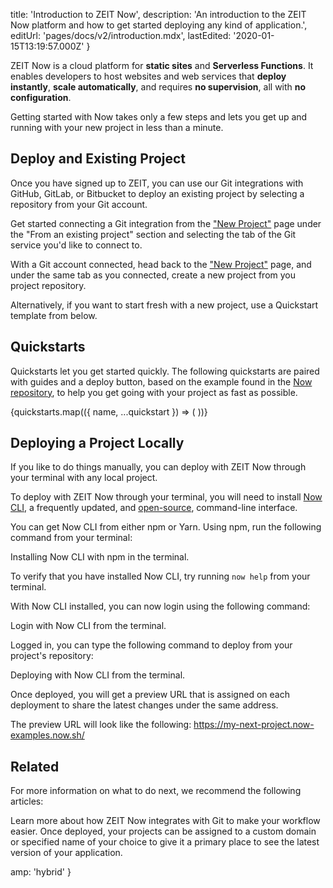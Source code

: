 

  title: 'Introduction to ZEIT Now',
  description:
    'An introduction to the ZEIT Now platform and how to get started deploying any kind of application.',
  editUrl: 'pages/docs/v2/introduction.mdx',
  lastEdited: '2020-01-15T13:19:57.000Z'
}

ZEIT Now is a cloud platform for **static sites** and **Serverless Functions**. It enables developers to host websites and web services that **deploy instantly**, **scale automatically**, and requires **no supervision**, all with **no configuration**.

Getting started with Now takes only a few steps and lets you get up and running with your new project in less than a minute.

## Deploy and Existing Project

Once you have signed up to ZEIT, you can use our Git integrations with GitHub, GitLab, or Bitbucket to deploy an existing project by selecting a repository from your Git account.

Get started connecting a Git integration from the ["New Project"](/new) page under the "From an existing project" section and selecting the tab of the Git service you'd like to connect to.

With a Git account connected, head back to the ["New Project"](/new) page, and under the same tab as you connected, create a new project from you project repository.

Alternatively, if you want to start fresh with a new project, use a Quickstart template from below.

## Quickstarts

Quickstarts let you get started quickly. The following quickstarts are paired with guides and a deploy button, based on the example found in the [Now repository](https://github.com/zeit/now/tree/master/examples), to help you get going with your project as fast as possible.

<Quickstarts>
  {quickstarts.map(({ name, ...quickstart }) => (
    <Quickstart quickstart={name} {...quickstart} />
  ))}
</Quickstarts>

## Deploying a Project Locally

If you like to do things manually, you can deploy with ZEIT Now through your terminal with any local project.

To deploy with ZEIT Now through your terminal, you will need to install [Now CLI](/download), a frequently updated, and [open-source](https://github.com/zeit/now), command-line interface.

You can get Now CLI from either npm or Yarn. Using npm, run the following command from your terminal:

<Snippet
  dark
  text="npm i -g now"
/>
<Caption>Installing Now CLI with npm in the terminal.</Caption>

To verify that you have installed Now CLI, try running `now help` from your terminal.

With Now CLI installed, you can now login using the following command:

<Snippet
  dark
  text="now login"
/>
<Caption>Login with Now CLI from the terminal.</Caption>

Logged in, you can type the following command to deploy from your project's repository:

<Snippet
  dark
  text="now"
/>
<Caption>Deploying with Now CLI from the terminal.</Caption>

Once deployed, you will get a preview URL that is assigned on each deployment to share the latest changes under the same address.

The preview URL will look like the following: <https://my-next-project.now-examples.now.sh/>

## Related

For more information on what to do next, we recommend the following articles:

<Card title="Git Integration" href="/docs/v2/git-integration">
  Learn more about how ZEIT Now integrates with Git to make your workflow
  easier.
</Card>

<Card title="Using Custom Domains" href="/docs/v2/custom-domains">
  Once deployed, your projects can be assigned to a custom domain or specified
  name of your choice to give it a primary place to see the latest version of
  your application.
</Card>


  amp: 'hybrid'
}
